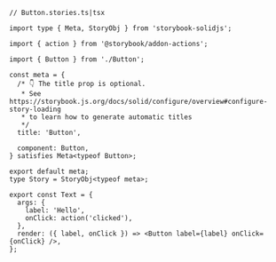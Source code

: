 ```tsx
// Button.stories.ts|tsx

import type { Meta, StoryObj } from 'storybook-solidjs';

import { action } from '@storybook/addon-actions';

import { Button } from './Button';

const meta = {
  /* 👇 The title prop is optional.
   * See https://storybook.js.org/docs/solid/configure/overview#configure-story-loading
   * to learn how to generate automatic titles
   */
  title: 'Button',

  component: Button,
} satisfies Meta<typeof Button>;

export default meta;
type Story = StoryObj<typeof meta>;

export const Text = {
  args: {
    label: 'Hello',
    onClick: action('clicked'),
  },
  render: ({ label, onClick }) => <Button label={label} onClick={onClick} />,
};
```
